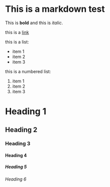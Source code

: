 # This is a markdown test

This is **bold** and this is _italic_.

this is a [link](https://www.google.com)

this is a list:

- item 1
- item 2
- item 3

this is a numbered list:

1. item 1
2. item 2
3. item 3

# Heading 1

## Heading 2

### Heading 3

#### Heading 4

##### Heading 5

###### Heading 6
